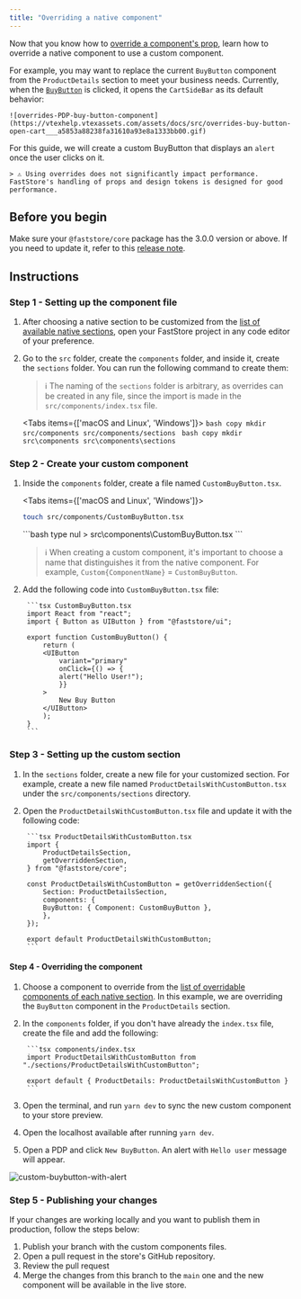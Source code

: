 ```yaml
---
title: "Overriding a native component"
---
```


Now that you know how to [override a component's prop](https://developers.vtex.com/docs/guides/faststore/overrides-component-props), learn how to override a native component to use a custom component.

For example, you may want to replace the current `BuyButton` component from the `ProductDetails` section to meet your business needs. Currently, when the [`BuyButton`](https://developers.vtex.com/docs/guides/faststore/molecules-buy-button) is clicked, it opens the `CartSideBar` as its default behavior:

    ![overrides-PDP-buy-button-component](https://vtexhelp.vtexassets.com/assets/docs/src/overrides-buy-button-open-cart___a5853a88238fa31610a93e8a1333bb00.gif)

For this guide, we will create a custom BuyButton that displays an `alert` once the user clicks on it.

    > ⚠️ Using overrides does not significantly impact performance. FastStore's handling of props and design tokens is designed for good performance.

## Before you begin

Make sure your `@faststore/core` package has the 3.0.0 version or above. If you need to update
it, refer to this [release note](https://github.com/vtex/faststore/releases/tag/v3.0.0).

## Instructions

### Step 1 - Setting up the component file

1. After choosing a native section to be customized from the [list of available native sections](https://developers.vtex.com/docs/guides/faststore/building-sections-list-of-native-sections), open your FastStore project in any code editor of your preference.
2. Go to the `src` folder, create the `components` folder, and inside it, create the `sections` folder. You can run the following command to create them:

   > ℹ️ The naming of the `sections` folder is arbitrary, as overrides can be created in any file, since the import is made in the `src/components/index.tsx` file.

   <Tabs items={['macOS and Linux', 'Windows']}>
   <Tab>`bash copy mkdir src/components src/components/sections `</Tab>
   <Tab>`bash copy mkdir src\components src\components\sections `</Tab>
   </Tabs>

### Step 2 - Create your custom component

1. Inside the `components` folder, create a file named `CustomBuyButton.tsx`.

    <Tabs items={['macOS and Linux', 'Windows']}>
    <Tab>

    ```bash
    touch src/components/CustomBuyButton.tsx
    ```

    </Tab>
    <Tab>
    ```bash
    type nul > src\components\CustomBuyButton.tsx
    ```
    </Tab>
    </Tabs>

    > ℹ️ When creating a custom component, it's important to choose a name that distinguishes it from the native component. For example, `Custom{ComponentName}` = `CustomBuyButton`.

2. Add the following code into `CustomBuyButton.tsx` file:

        ```tsx CustomBuyButton.tsx
        import React from "react";
        import { Button as UIButton } from "@faststore/ui";

        export function CustomBuyButton() {
            return (
            <UIButton
                variant="primary"
                onClick={() => {
                alert("Hello User!");
                }}
            >
                New Buy Button
            </UIButton>
            );
        }
        ```

### Step 3 - Setting up the custom section

1. In the `sections` folder, create a new file for your customized section. For example, create a new file named `ProductDetailsWithCustomButton.tsx` under the `src/components/sections` directory.
2. Open the `ProductDetailsWithCustomButton.tsx` file and update it with the following code:

        ```tsx ProductDetailsWithCustomButton.tsx
        import {
            ProductDetailsSection,
            getOverriddenSection,
        } from "@faststore/core";

        const ProductDetailsWithCustomButton = getOverriddenSection({
            Section: ProductDetailsSection,
            components: {
            BuyButton: { Component: CustomBuyButton },
            },
        });

        export default ProductDetailsWithCustomButton;
        ```

#### Step 4 - Overriding the component

1. Choose a component to override from the [list of overridable components of each native section](https://developers.vtex.com/docs/guides/faststore/building-sections-list-of-native-sections). In this example, we are overriding the `BuyButton` component in the `ProductDetails` section.
2. In the `components` folder, if you don't have already the `index.tsx` file, create the file and add the following:

        ```tsx components/index.tsx
        import ProductDetailsWithCustomButton from "./sections/ProductDetailsWithCustomButton";

        export default { ProductDetails: ProductDetailsWithCustomButton }
        ```

3. Open the terminal, and run `yarn dev` to sync the new custom component to your store preview.
4. Open the localhost available after running `yarn dev`.
5. Open a PDP and click `New BuyButton`. An alert with `Hello user` message will appear.

![custom-buybutton-with-alert](https://vtexhelp.vtexassets.com/assets/docs/src/custom-buybutton___85eef62d606c75d7d9a206635979a050.gif)

### Step 5 - Publishing your changes

If your changes are working locally and you want to publish them in production, follow the steps below:

1. Publish your branch with the custom components files.
2. Open a pull request in the store's GitHub repository.
3. Review the pull request
4. Merge the changes from this branch to the `main` one and the new component will be available in the live store.
